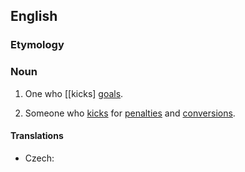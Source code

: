 ==English==

===Etymology===
{{compound|en|goal|kicker}}

===Noun===
{{en-noun}}
# {{lb|en|sports}} One who [[kicks] [[goal]]s.
# {{lb|en|rugby}} Someone who [[kick]]s for [[penalty|penalties]] and [[conversion]]s.

====Translations====
{{trans-top|rugby player}}
* Czech: {{t+|cs|kopáč|m}}
{{trans-mid}}
{{trans-bottom}}